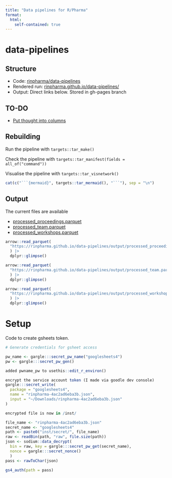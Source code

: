 ```yaml
---
title: "Data pipelines for R/Pharma"
format: 
  html:
    self-contained: true
---
```



# data-pipelines

## Structure

* Code: [rinpharma/data-pipelines](https://github.com/rinpharma/data-pipelines)
* Rendered run: [rinpharma.github.io/data-pipelines/](https://rinpharma.github.io/data-pipelines/)
* Output: Direct links below. Stored in gh-pages branch

## TO-DO

* [Put thought into columns](https://github.com/rinpharma/data-pipelines/issues/1)

## Rebuilding

Run the pipeline with `targets::tar_make()`

Check the pipeline with `targets::tar_manifest(fields = all_of("command"))`

Visualise the pipeline with `targets::tar_visnetwork()`

```r
cat(c("```{mermaid}", targets::tar_mermaid(), "```"), sep = "\n")
```

## Output

The current files are available

* [processed_proceedings.parquet](output/processed_proceedings.parquet)
* [processed_team.parquet](output/processed_team.parquet)
* [processed_workshops.parquet](output/processed_workshops.parquet)

```r
arrow::read_parquet(
  "https://rinpharma.github.io/data-pipelines/output/processed_proceedings.parquet"
  ) |>
  dplyr::glimpse()
```

```r
arrow::read_parquet(
  "https://rinpharma.github.io/data-pipelines/output/processed_team.parquet"
  ) |>
  dplyr::glimpse()
```

```r
arrow::read_parquet(
  "https://rinpharma.github.io/data-pipelines/output/processed_workshops.parquet"
  ) |>
  dplyr::glimpse()
```

# Setup

Code to create gsheets token.

```r
# Generate credentials for gsheet access

pw_name <- gargle:::secret_pw_name("googlesheets4")
pw <- gargle:::secret_pw_gen()

added pwname_pw to usethis::edit_r_environ()

encrypt the service account token (I made via goodle dev console)
gargle:::secret_write(
  package = "googlesheets4",
  name = "rinpharma-4ac2ad6eba3b.json",
  input = "~/Downloads/rinpharma-4ac2ad6eba3b.json"
)

encrypted file is now in /inst/

file_name <- "rinpharma-4ac2ad6eba3b.json"
secret_name <- "googlesheets4"
path <- paste0("inst/secret/", file_name)
raw <- readBin(path, "raw", file.size(path))
json <- sodium::data_decrypt(
  bin = raw, key = gargle:::secret_pw_get(secret_name), 
  nonce = gargle:::secret_nonce()
  )
pass <- rawToChar(json)

gs4_auth(path = pass)
```